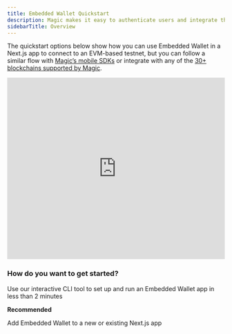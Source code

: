 ```yaml
---
title: Embedded Wallet Quickstart
description: Magic makes it easy to authenticate users and integrate them into your Web3 dApps quickly.
sidebarTitle: Overview
---
```


The quickstart options below show how you can use Embedded Wallet in a Next.js app to connect to an EVM-based testnet, but you can follow a similar flow with [Magic’s mobile SDKs](/embedded-wallets/sdk/overview) or integrate with any of the [30+ blockchains supported by Magic](/embedded-wallets/blockchains/overview).

<iframe
  width="100%"
  height="420"
  src="https://www.youtube.com/embed/RCXz1vErlo8?si=JMiyBXnLi6wW7MDj"
  title="YouTube video player"
  frameborder="0"
  allow="accelerometer; autoplay; clipboard-write; encrypted-media; gyroscope; picture-in-picture; web-share"
  referrerpolicy="strict-origin-when-cross-origin"
  allowfullscreen
></iframe>

### How do you want to get started?

<CardGroup cols={2}>
  <Card title="Build with CLI" icon="bolt" href="/embedded-wallets/quickstart/cli">
  Use our interactive CLI tool to set up and run an Embedded Wallet app in less than 2 minutes

**Recommended**

  </Card>
  <Card title="Integrate into a Next.js app" icon="terminal" href="/embedded-wallets/quickstart/integration">
    Add Embedded Wallet to a new or existing Next.js app
  </Card>
</CardGroup>